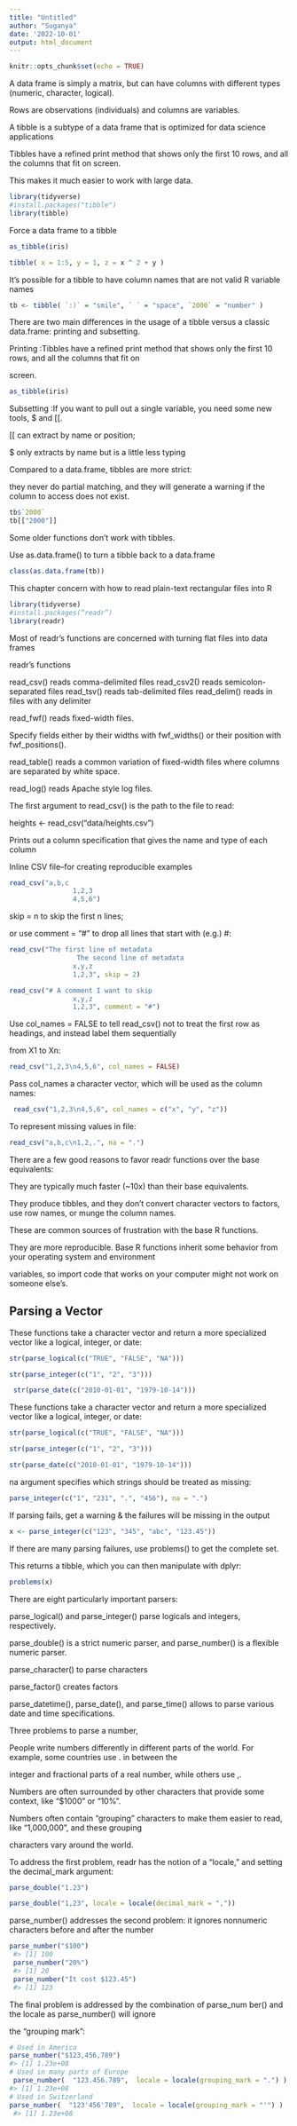 ---
title: "Untitled"
author: "Suganya"
date: '2022-10-01'
output: html_document
---

```{r setup, include=FALSE}
knitr::opts_chunk$set(echo = TRUE)
```

A data frame is simply a matrix, but can have columns with different types (numeric, character, logical). 

Rows are observations (individuals) and columns are variables. 

A tibble is a subtype of a data frame that is optimized for data science applications

Tibbles have a refined print method that shows only the first 10 rows, and all the columns that fit on screen.

This makes it much easier to work with large data. 

```{r}
library(tidyverse) 
#install.packages("tibble")
library(tibble)

```

Force a data frame to a tibble
```{r}
as_tibble(iris)

```
```{r}
tibble( x = 1:5, y = 1, z = x ^ 2 + y ) 

```

It’s possible for a tibble to have column names that are not valid R variable names
```{r}
tb <- tibble( `:)` = "smile", ` ` = "space", `2000` = "number" )
```

There are two main differences in the usage of a tibble versus a classic data.frame: printing and subsetting.

Printing :Tibbles have a refined print method that shows only the first 10 rows, and all the columns that fit on

screen.

```{r}
as_tibble(iris)
```

Subsetting :If you want to pull out a single variable, you need some new tools, $ and [[. 

[[ can extract by name or position; 

$ only extracts by name but is a little less typing

Compared to a data.frame, tibbles are more strict: 

they never do partial matching, and they will generate a warning if the column to access does not exist.

```{r}
tb$`2000`
tb[["2000"]]
```
Some older functions don’t work with tibbles. 

Use as.data.frame() to turn a tibble back to a data.frame

```{r}
class(as.data.frame(tb))
```
 
 This chapter concern with how to read plain-text rectangular files into R


```{r}
library(tidyverse)
#install.packages(“readr”)
library(readr)

```

Most of readr’s functions are concerned with turning flat files into data frames

readr’s functions 

read_csv() reads comma-delimited files
read_csv2() reads semicolon-separated files 
read_tsv() reads tab-delimited files
read_delim() reads in files with any delimiter

read_fwf() reads fixed-width files. 

Specify fields either by their widths with fwf_widths() or their position with fwf_positions(). 

read_table() reads a common variation of fixed-width files where columns are separated by white space. 

read_log() reads Apache style log files. 

The first argument to read_csv() is the path to the file to read:

heights <- read_csv("data/heights.csv") 

Prints out a column specification that gives the name and type of each column

Inline CSV file--for creating reproducible examples

```{r}
read_csv("a,b,c 
				1,2,3 
				4,5,6")

```

skip = n to skip the first n lines; 

or use comment = "#" to drop all lines that start with (e.g.) #:

```{r}
read_csv("The first line of metadata 
				 The second line of metadata  
				x,y,z  
				1,2,3", skip = 2)
```

```{r}
read_csv("# A comment I want to skip  
				x,y,z  
				1,2,3", comment = "#")

```

Use col_names = FALSE to tell read_csv() not to treat the first row as headings, and instead label them sequentially

from X1 to Xn: 

```{r}
read_csv("1,2,3\n4,5,6", col_names = FALSE)
```


Pass col_names a character vector,  which will be used as the column names:

```{r}
 read_csv("1,2,3\n4,5,6", col_names = c("x", "y", "z"))
```

To represent missing values in file:

```{r}
read_csv("a,b,c\n1,2,.", na = ".")
```

There are a few good reasons to favor readr functions over the base equivalents: 

They are typically much faster (~10x) than their base equivalents.

They produce tibbles, and they don’t convert character vectors to factors, use row names, or munge the column names.

These are common sources of frustration with the base R functions.

They are more reproducible. Base R functions inherit some behavior from your operating system and environment

variables, so import code that works on your computer might not work on someone else’s.


## Parsing a Vector

These functions take a character vector and return a more specialized vector like a logical, integer, or date:

```{r}
str(parse_logical(c("TRUE", "FALSE", "NA"))) 

```

```{r}
str(parse_integer(c("1", "2", "3")))
```

 
```{r}
 str(parse_date(c("2010-01-01", "1979-10-14"))) 
```


These functions take a character vector and return a more specialized vector like a logical, integer, or date:

```{r}
str(parse_logical(c("TRUE", "FALSE", "NA"))) 
```



```{r}
str(parse_integer(c("1", "2", "3")))
```

 
 
```{r}
str(parse_date(c("2010-01-01", "1979-10-14"))) 
```
 
na argument specifies which strings should be treated as missing:

```{r}
parse_integer(c("1", "231", ".", "456"), na = ".") 
```

If parsing fails, get a warning &  the failures will be missing in the output

```{r}
x <- parse_integer(c("123", "345", "abc", "123.45")) 
```

If there are many parsing failures, use problems() to get the complete set. 

This returns a tibble, which you can then manipulate with dplyr:
```{r}
problems(x) 

```

There are eight particularly important parsers:

parse_logical() and parse_integer() parse logicals and integers, respectively. 

parse_double() is a strict numeric parser, and parse_number() is a flexible numeric parser. 

parse_character()  to parse characters

parse_factor() creates factors

parse_datetime(), parse_date(), and parse_time() allows to parse various date and time specifications.  



Three problems to parse a number, 

People write numbers differently in different parts of the world. For example, some countries use . in between the

integer and fractional parts of a real number, while others use ,. 

Numbers are often surrounded by other characters that provide some context, like “$1000” or “10%”.


Numbers often contain “grouping” characters to make them easier to read, like “1,000,000”, and these grouping

characters vary around the world. 

To address the first problem, readr has the notion of a “locale,” and  setting the decimal_mark argument:

```{r}
parse_double("1.23") 

```

```{r}
parse_double("1,23", locale = locale(decimal_mark = ",")) 
```


parse_number() addresses the second problem: it ignores nonnumeric characters before and after the number

```{r}
parse_number("$100")
 #> [1] 100
 parse_number("20%")
 #> [1] 20
 parse_number("It cost $123.45")
 #> [1] 123
```


The final problem is addressed by the combination of parse_num ber() and the locale as parse_number() will ignore

the “grouping mark”:

```{r}
# Used in America 
parse_number("$123,456,789") 
#> [1] 1.23e+08
# Used in many parts of Europe
 parse_number(  "123.456.789",  locale = locale(grouping_mark = ".") ) 
#> [1] 1.23e+08
# Used in Switzerland 
parse_number(  "123'456'789",  locale = locale(grouping_mark = "'") )
 #> [1] 1.23e+08


```


